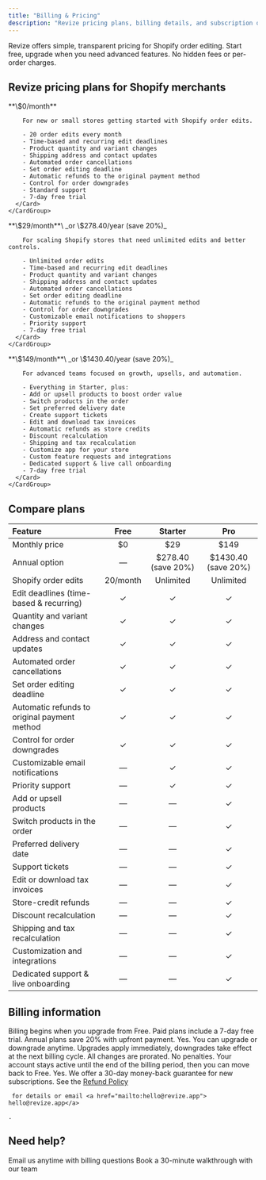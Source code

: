 ```yaml
---
title: "Billing & Pricing"
description: "Revize pricing plans, billing details, and subscription options for Shopify merchants. Compare Free, Starter, and Pro plans for Shopify order editing, upsells, and automated refunds."
---
```


<Note>
  Revize offers simple, transparent pricing for Shopify order editing. Start free, upgrade when you need advanced features. No hidden fees or per-order charges.
</Note>

## Revize pricing plans for Shopify merchants

<Tabs>
  <Tab title="Free">
    <CardGroup cols={1}>
      <Card title="Free plan" icon="gift" color="#10b981">
        **\$0/month**

        For new or small stores getting started with Shopify order edits.

        - 20 order edits every month
        - Time-based and recurring edit deadlines
        - Product quantity and variant changes
        - Shipping address and contact updates
        - Automated order cancellations
        - Set order editing deadline
        - Automatic refunds to the original payment method
        - Control for order downgrades
        - Standard support
        - 7-day free trial
      </Card>
    </CardGroup>
  </Tab>
  <Tab title="Starter">
    <CardGroup cols={1}>
      <Card title="Starter plan" icon="rocket" color="#3b82f6">
        **\$29/month**\
        _or \$278.40/year (save 20%)_

        For scaling Shopify stores that need unlimited edits and better controls.

        - Unlimited order edits
        - Time-based and recurring edit deadlines
        - Product quantity and variant changes
        - Shipping address and contact updates
        - Automated order cancellations
        - Set order editing deadline
        - Automatic refunds to the original payment method
        - Control for order downgrades
        - Customizable email notifications to shoppers
        - Priority support
        - 7-day free trial
      </Card>
    </CardGroup>
  </Tab>
  <Tab title="Pro">
    <CardGroup cols={1}>
      <Card title="Pro plan" icon="star" color="#8b5cf6">
        **\$149/month**\
        _or \$1430.40/year (save 20%)_

        For advanced teams focused on growth, upsells, and automation.

        - Everything in Starter, plus:
        - Add or upsell products to boost order value
        - Switch products in the order
        - Set preferred delivery date
        - Create support tickets
        - Edit and download tax invoices
        - Automatic refunds as store credits
        - Discount recalculation
        - Shipping and tax recalculation
        - Customize app for your store
        - Custom feature requests and integrations
        - Dedicated support & live call onboarding
        - 7-day free trial
      </Card>
    </CardGroup>
  </Tab>
</Tabs>

## Compare plans

| Feature                                      | Free     | Starter             | Pro                  |
| :------------------------------------------- | :------: | :-----------------: | :------------------: |
| Monthly price                                | \$0      | \$29                | \$149                |
| Annual option                                | —        | \$278.40 (save 20%) | \$1430.40 (save 20%) |
| Shopify order edits                          | 20/month | Unlimited           | Unlimited            |
| Edit deadlines (time-based & recurring)      | ✓        | ✓                   | ✓                    |
| Quantity and variant changes                 | ✓        | ✓                   | ✓                    |
| Address and contact updates                  | ✓        | ✓                   | ✓                    |
| Automated order cancellations                | ✓        | ✓                   | ✓                    |
| Set order editing deadline                   | ✓        | ✓                   | ✓                    |
| Automatic refunds to original payment method | ✓        | ✓                   | ✓                    |
| Control for order downgrades                 | ✓        | ✓                   | ✓                    |
| Customizable email notifications             | —        | ✓                   | ✓                    |
| Priority support                             | —        | ✓                   | ✓                    |
| Add or upsell products                       | —        | —                   | ✓                    |
| Switch products in the order                 | —        | —                   | ✓                    |
| Preferred delivery date                      | —        | —                   | ✓                    |
| Support tickets                              | —        | —                   | ✓                    |
| Edit or download tax invoices                | —        | —                   | ✓                    |
| Store-credit refunds                         | —        | —                   | ✓                    |
| Discount recalculation                       | —        | —                   | ✓                    |
| Shipping and tax recalculation               | —        | —                   | ✓                    |
| Customization and integrations               | —        | —                   | ✓                    |
| Dedicated support & live onboarding          | —        | —                   | ✓                    |

## Billing information

<AccordionGroup>
  <Accordion title="When am I charged?" icon="calendar">
    Billing begins when you upgrade from Free. Paid plans include a 7-day free trial. Annual plans save 20% with upfront payment.
  </Accordion>
  <Accordion title="Can I change plans?" icon="arrows-rotate">
    Yes. You can upgrade or downgrade anytime. Upgrades apply immediately, downgrades take effect at the next billing cycle. All changes are prorated.
  </Accordion>
  <Accordion title="What if I cancel?" icon="xmark">
    No penalties. Your account stays active until the end of the billing period, then you can move back to Free.
  </Accordion>
  <Accordion title="Do you offer refunds?" icon="money-bill-wave">
    Yes. We offer a 30-day money-back guarantee for new subscriptions. See the <a href="/refund-policy">
    Refund Policy</a>

     for details or email <a href="mailto:hello@revize.app">
    hello@revize.app</a>

    .
  </Accordion>
</AccordionGroup>

## Need help?

<CardGroup cols={2}>
  <Card title="Billing support" icon="envelope" href="/support/contact">
    Email us anytime with billing questions
  </Card>
  <Card title="Schedule demo" icon="calendar-days" href="https://cal.com/revize-team-xx92ri/30min">
    Book a 30-minute walkthrough with our team
  </Card>
</CardGroup>